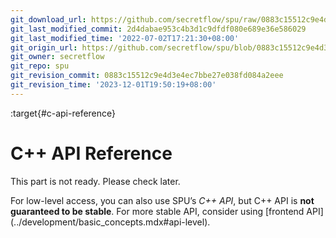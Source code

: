 ```yaml
---
git_download_url: https://github.com/secretflow/spu/raw/0883c15512c9e4d3e4ec7bbe27e038fd084a2eee/docs/reference/cpp_api.rst
git_last_modified_commit: 2d4dabae953c4b3d1c9dfdf080e689e36e586029
git_last_modified_time: '2022-07-02T17:21:30+08:00'
git_origin_url: https://github.com/secretflow/spu/blob/0883c15512c9e4d3e4ec7bbe27e038fd084a2eee/docs/reference/cpp_api.rst
git_owner: secretflow
git_repo: spu
git_revision_commit: 0883c15512c9e4d3e4ec7bbe27e038fd084a2eee
git_revision_time: '2023-12-01T19:50:19+08:00'
---
```


:target{#c-api-reference}

# C++ API Reference

This part is not ready. Please check later.

<Container type="note">
  For low-level access, you can also use SPU’s <em>C++ API</em>, but C++ API is <strong>not guaranteed to be stable</strong>.
  For more stable API, consider using [<span>frontend API</span>](../development/basic_concepts.mdx#api-level).
</Container>
